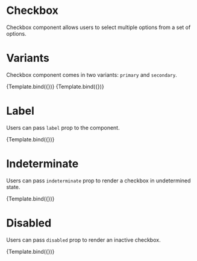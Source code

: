
<Meta title="Checkbox" component={Checkbox} />


# Checkbox

Checkbox component allows users to select multiple options from a set of options.

# Variants

Checkbox component comes in two variants: `primary` and `secondary`.

<Canvas>
  <Story name="Primary Checkbox " args={{id: "primary", label: "Primary"}}>
    {Template.bind({})}
  </Story>
  <Story name="Secondary Checkbox " args={{id: "secondary", label: "Secondary", variant: "secondary"}}>
    {Template.bind({})}
  </Story>
</Canvas>



# Label

Users can pass `label` prop to the component.

<Canvas>
  <Story name="Checkbox with label" args={{id: "label", label: "Label"}}>
    {Template.bind({})}
  </Story>
</Canvas>

# Indeterminate

Users can pass `indeterminate` prop to render a checkbox in undetermined state.

<Canvas>
  <Story name="Indeterminate Checkbox" args={{id: "indeterminate", label: "Indeterminate", indeterminate: true}}>
    {Template.bind({})}
  </Story>
</Canvas>

# Disabled

Users can pass `disabled` prop to render an inactive checkbox.

<Canvas>
  <Story name="Disabled Checkbox" args={{id: "disabled", label: "Disabled", disabled: true}}>
    {Template.bind({})}
  </Story>
</Canvas>